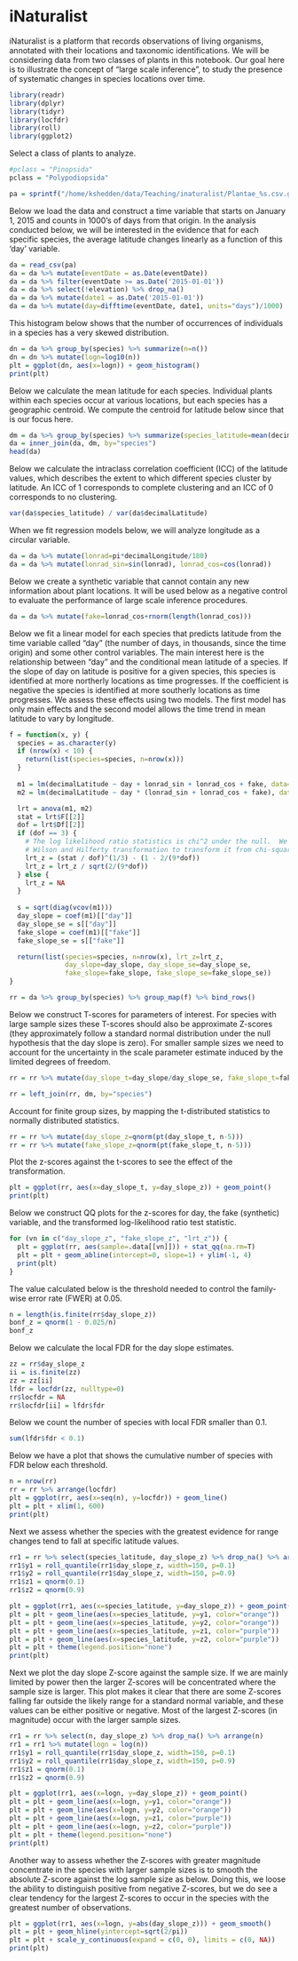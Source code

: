 # iNaturalist

iNaturalist is a platform that records observations of living organisms, annotated with their locations and taxonomic identifications. We will be considering data from two classes of plants in this notebook. Our goal here is to illustrate the concept of "large scale inference", to study the presence of systematic changes in species locations over time.

```r
library(readr)
library(dplyr)
library(tidyr)
library(locfdr)
library(roll)
library(ggplot2)
```

Select a class of plants to analyze.

```r
#pclass = "Pinopsida"
pclass = "Polypodiopsida"

pa = sprintf("/home/kshedden/data/Teaching/inaturalist/Plantae_%s.csv.gz", pclass)
```

Below we load the data and construct a time variable that starts on January 1, 2015 and counts in 1000's of days from that origin. In the analysis conducted below, we will be interested in the evidence that for each specific species, the average latitude changes linearly as a function of this 'day' variable.

```r
da = read_csv(pa)
da = da %>% mutate(eventDate = as.Date(eventDate))
da = da %>% filter(eventDate >= as.Date('2015-01-01'))
da = da %>% select(!elevation) %>% drop_na()
da = da %>% mutate(date1 = as.Date('2015-01-01'))
da = da %>% mutate(day=difftime(eventDate, date1, units="days")/1000)
```

This histogram below shows that the number of occurrences of individuals in a species has a very skewed distribution.

```r
dn = da %>% group_by(species) %>% summarize(n=n())
dn = dn %>% mutate(logn=log10(n))
plt = ggplot(dn, aes(x=logn)) + geom_histogram()
print(plt)
```

Below we calculate the mean latitude for each species.  Individual plants within each species occur at various locations, but each species has a geographic centroid.  We compute the centroid for latitude below since that is our focus here.

```r
dm = da %>% group_by(species) %>% summarize(species_latitude=mean(decimalLatitude))
da = inner_join(da, dm, by="species")
head(da)
```
Below we calculate the intraclass correlation coefficient (ICC) of the latitude values, which describes the extent to which different species cluster by latitude.  An ICC of 1 corresponds to complete clustering and an ICC of 0 corresponds to no clustering.

```r
var(da$species_latitude) / var(da$decimalLatitude)
```

When we fit regression models below, we will analyze longitude as a circular variable.

```r
da = da %>% mutate(lonrad=pi*decimalLongitude/180)
da = da %>% mutate(lonrad_sin=sin(lonrad), lonrad_cos=cos(lonrad))
```

Below we create a synthetic variable that cannot contain any new information about plant locations.  It will be used below as a negative control to evaluate the performance of large scale inference procedures.

```r
da = da %>% mutate(fake=lonrad_cos+rnorm(length(lonrad_cos)))
```

Below we fit a linear model for each species that predicts latitude from the time variable called "day" (the number of days, in thousands, since the time origin) and some other control variables. The main interest here is the relationship between "day" and the conditional mean latitude of a species. If the slope of day on latitude is positive for a given species, this species is identified at more northerly locations as time progresses. If the coefficient is negative the species is identified at more southerly locations as time progresses. We assess these effects using two models. The first model has only main effects and the second model allows the time trend in mean latitude to vary by longitude.

```r
f = function(x, y) {
  species = as.character(y)
  if (nrow(x) < 10) {
    return(list(species=species, n=nrow(x)))
  }
  
  m1 = lm(decimalLatitude ~ day + lonrad_sin + lonrad_cos + fake, data=x)
  m2 = lm(decimalLatitude ~ day * (lonrad_sin + lonrad_cos + fake), data=x)

  lrt = anova(m1, m2)
  stat = lrt$F[[2]]
  dof = lrt$Df[[2]]
  if (dof == 3) {
    # The log likelihood ratio statistics is chi^2 under the null.  We use the 
    # Wilson and Hilferty transformation to transform it from chi-square to Gaussian.
    lrt_z = (stat / dof)^(1/3) - (1 - 2/(9*dof))
    lrt_z = lrt_z / sqrt(2/(9*dof))
  } else {
    lrt_z = NA
  }
  
  s = sqrt(diag(vcov(m1)))
  day_slope = coef(m1)[["day"]]
  day_slope_se = s[["day"]]
  fake_slope = coef(m1)[["fake"]]
  fake_slope_se = s[["fake"]]

  return(list(species=species, n=nrow(x), lrt_z=lrt_z, 
              day_slope=day_slope, day_slope_se=day_slope_se,
              fake_slope=fake_slope, fake_slope_se=fake_slope_se))
}

rr = da %>% group_by(species) %>% group_map(f) %>% bind_rows()
```

Below we construct T-scores for parameters of interest. For species with large sample sizes these T-scores should also be approximate Z-scores (they approximately follow a standard normal distribution under the null hypothesis that the day slope is zero). For smaller sample sizes we need to account for the uncertainty in the scale parameter estimate induced by the limited degrees of freedom.

```r
rr = rr %>% mutate(day_slope_t=day_slope/day_slope_se, fake_slope_t=fake_slope/fake_slope_se)
```

```r
rr = left_join(rr, dm, by="species")
```

Account for finite group sizes, by mapping the t-distributed statistics to normally distributed statistics.

```r
rr = rr %>% mutate(day_slope_z=qnorm(pt(day_slope_t, n-5)))
rr = rr %>% mutate(fake_slope_z=qnorm(pt(fake_slope_t, n-5)))
```

Plot the z-scores against the t-scores to see the effect of the transformation.

```r
plt = ggplot(rr, aes(x=day_slope_t, y=day_slope_z)) + geom_point()
print(plt)
```
Below we construct QQ plots for the z-scores for day, the fake (synthetic) variable, and the transformed log-likelihood ratio test statistic.

```r
for (vn in c("day_slope_z", "fake_slope_z", "lrt_z")) {
  plt = ggplot(rr, aes(sample=.data[[vn]])) + stat_qq(na.rm=T)
  plt = plt + geom_abline(intercept=0, slope=1) + ylim(-1, 4)
  print(plt)
}
```
The value calculated below is the threshold needed to control the family-wise error rate (FWER) at 0.05.

```r
n = length(is.finite(rr$day_slope_z))
bonf_z = qnorm(1 - 0.025/n)
bonf_z
```

Below we calculate the local FDR for the day slope estimates.

```r
zz = rr$day_slope_z
ii = is.finite(zz)
zz = zz[ii]
lfdr = locfdr(zz, nulltype=0)
rr$locfdr = NA
rr$locfdr[ii] = lfdr$fdr
```

Below we count the number of species with local FDR smaller than 0.1.

```r
sum(lfdr$fdr < 0.1)
```

Below we have a plot that shows the cumulative number of species with FDR below each threshold.

```r
n = nrow(rr)
rr = rr %>% arrange(locfdr)
plt = ggplot(rr, aes(x=seq(n), y=locfdr)) + geom_line()
plt = plt + xlim(1, 600)
print(plt)
```
Next we assess whether the species with the greatest evidence for range changes tend to fall at specific latitude values.

```r
rr1 = rr %>% select(species_latitude, day_slope_z) %>% drop_na() %>% arrange(species_latitude)
rr1$y1 = roll_quantile(rr1$day_slope_z, width=150, p=0.1)
rr1$y2 = roll_quantile(rr1$day_slope_z, width=150, p=0.9)
rr1$z1 = qnorm(0.1)
rr1$z2 = qnorm(0.9)

plt = ggplot(rr1, aes(x=species_latitude, y=day_slope_z)) + geom_point() 
plt = plt + geom_line(aes(x=species_latitude, y=y1, color="orange"))
plt = plt + geom_line(aes(x=species_latitude, y=y2, color="orange"))
plt = plt + geom_line(aes(x=species_latitude, y=z1, color="purple"))
plt = plt + geom_line(aes(x=species_latitude, y=z2, color="purple"))
plt = plt + theme(legend.position="none")
print(plt)
```

Next we plot the day slope Z-score against the sample size. If we are mainly limited by power then the larger Z-scores will be concentrated where the sample size is larger. This plot makes it clear that there are some Z-scores falling far outside the likely range for a standard normal variable, and these values can be either positive or negative. Most of the largest Z-scores (in magnitude) occur with the larger sample sizes.

```r
rr1 = rr %>% select(n, day_slope_z) %>% drop_na() %>% arrange(n)
rr1 = rr1 %>% mutate(logn = log(n))
rr1$y1 = roll_quantile(rr1$day_slope_z, width=150, p=0.1)
rr1$y2 = roll_quantile(rr1$day_slope_z, width=150, p=0.9)
rr1$z1 = qnorm(0.1)
rr1$z2 = qnorm(0.9)

plt = ggplot(rr1, aes(x=logn, y=day_slope_z)) + geom_point()
plt = plt + geom_line(aes(x=logn, y=y1, color="orange"))
plt = plt + geom_line(aes(x=logn, y=y2, color="orange"))
plt = plt + geom_line(aes(x=logn, y=z1, color="purple"))
plt = plt + geom_line(aes(x=logn, y=z2, color="purple"))
plt = plt + theme(legend.position="none")
print(plt)
```
Another way to assess whether the Z-scores with greater magnitude concentrate in the species with larger sample sizes is to smooth the absolute Z-score against the log sample size as below.  Doing this, we loose the ability to distinguish positive from negative Z-scores, but we do see a clear tendency for the largest Z-scores to occur in the species with the greatest number of observations.

```r
plt = ggplot(rr1, aes(x=logn, y=abs(day_slope_z))) + geom_smooth()
plt = plt + geom_hline(yintercept=sqrt(2/pi))
plt = plt + scale_y_continuous(expand = c(0, 0), limits = c(0, NA))
print(plt)
```

